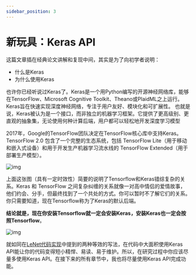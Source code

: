 ```yaml
---
sidebar_position: 3
---
```


# 新玩具：Keras API

这篇文章插在经典论文讲解和复现中间，其实是为了向初学者说明：

- 什么是Keras
- 为什么使用Keras

也许你已经听说过Keras了。Keras是一个用Python编写的开源神经网络库，能够在TensorFlow、Microsoft Cognitive Toolkit、Theano或PlaidML之上运行。Keras旨在快速实现深度神经网络，专注于用户友好、模块化和可扩展性。 也就是说，Keras被认为是一个接口，而非独立的机器学习框架。它提供了更高级别、更直观的抽象集，无论使用何种计算后端，用户都可以轻松地开发深度学习模型

2017年，Google的TensorFlow团队决定在TensorFlow核心库中支持Keras。TensorFlow 2.0 包含了一个完整的生态系统，包括 TensorFlow Lite（用于移动和嵌入式设备）和用于开发生产机器学习流水线的 TensorFlow Extended（用于部署生产模型）。

![img](./src/write-code-with-keras/edfkokgjhdfghidshidsfjdgeiruyfg.png)

上面这张图（具有一定时效性）简要的说明了Tensorflow和Keras错综复杂的关系。Keras 和 TensorFlow 之间复杂纠缠的关系就像一对高中情侣的爱情故事，他们约会、分手，但最终找到了一个共处的方式。你可以暂时不了解它们的关系。你只需要知道，现在Tensorflow称为了Keras的默认后端。

**结论就是，现在你安装Tensorflow就一定会安装Keras，安装Keras也一定会按照Tensorflow**。

![img](./src/write-code-with-keras/640.png)

就如同在[LeNet代码实现](./[2]LeNet-code)中提到的两种等效的写法，在代码中大面积使用Keras API能让你的代码变得短小精悍、易读、易于维护。所以，在研究过程中你应该尽量多使用Keras API。在接下来的所有章节中，我也将尽量使用Keras API完成功能。